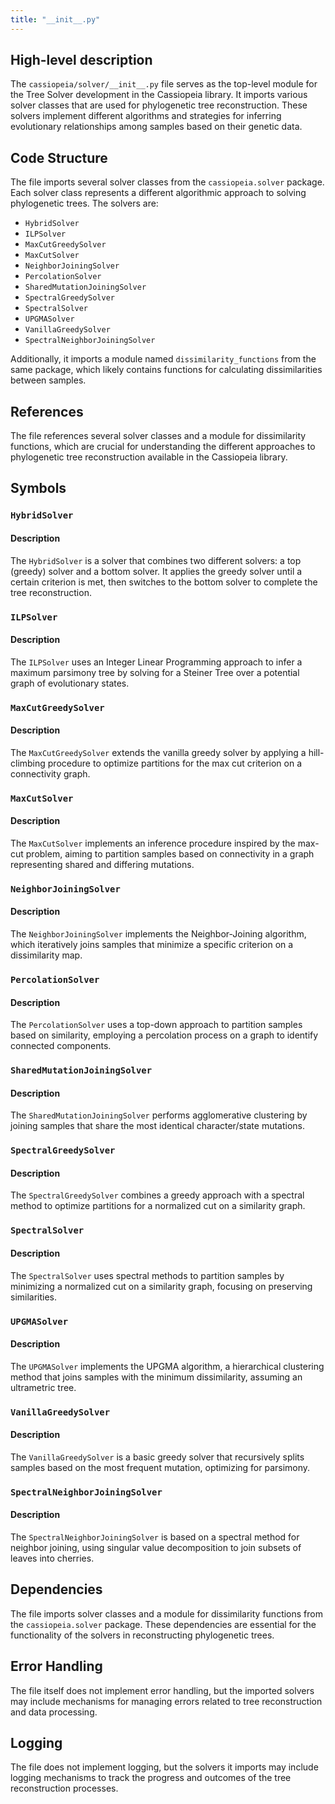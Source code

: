 ```yaml
---
title: "__init__.py"
---
```


## High-level description

The `cassiopeia/solver/__init__.py` file serves as the top-level module for the Tree Solver development in the Cassiopeia library. It imports various solver classes that are used for phylogenetic tree reconstruction. These solvers implement different algorithms and strategies for inferring evolutionary relationships among samples based on their genetic data.

## Code Structure

The file imports several solver classes from the `cassiopeia.solver` package. Each solver class represents a different algorithmic approach to solving phylogenetic trees. The solvers are:

- `HybridSolver`
- `ILPSolver`
- `MaxCutGreedySolver`
- `MaxCutSolver`
- `NeighborJoiningSolver`
- `PercolationSolver`
- `SharedMutationJoiningSolver`
- `SpectralGreedySolver`
- `SpectralSolver`
- `UPGMASolver`
- `VanillaGreedySolver`
- `SpectralNeighborJoiningSolver`

Additionally, it imports a module named `dissimilarity_functions` from the same package, which likely contains functions for calculating dissimilarities between samples.

## References

The file references several solver classes and a module for dissimilarity functions, which are crucial for understanding the different approaches to phylogenetic tree reconstruction available in the Cassiopeia library.

## Symbols

### `HybridSolver`
#### Description
The `HybridSolver` is a solver that combines two different solvers: a top (greedy) solver and a bottom solver. It applies the greedy solver until a certain criterion is met, then switches to the bottom solver to complete the tree reconstruction.

### `ILPSolver`
#### Description
The `ILPSolver` uses an Integer Linear Programming approach to infer a maximum parsimony tree by solving for a Steiner Tree over a potential graph of evolutionary states.

### `MaxCutGreedySolver`
#### Description
The `MaxCutGreedySolver` extends the vanilla greedy solver by applying a hill-climbing procedure to optimize partitions for the max cut criterion on a connectivity graph.

### `MaxCutSolver`
#### Description
The `MaxCutSolver` implements an inference procedure inspired by the max-cut problem, aiming to partition samples based on connectivity in a graph representing shared and differing mutations.

### `NeighborJoiningSolver`
#### Description
The `NeighborJoiningSolver` implements the Neighbor-Joining algorithm, which iteratively joins samples that minimize a specific criterion on a dissimilarity map.

### `PercolationSolver`
#### Description
The `PercolationSolver` uses a top-down approach to partition samples based on similarity, employing a percolation process on a graph to identify connected components.

### `SharedMutationJoiningSolver`
#### Description
The `SharedMutationJoiningSolver` performs agglomerative clustering by joining samples that share the most identical character/state mutations.

### `SpectralGreedySolver`
#### Description
The `SpectralGreedySolver` combines a greedy approach with a spectral method to optimize partitions for a normalized cut on a similarity graph.

### `SpectralSolver`
#### Description
The `SpectralSolver` uses spectral methods to partition samples by minimizing a normalized cut on a similarity graph, focusing on preserving similarities.

### `UPGMASolver`
#### Description
The `UPGMASolver` implements the UPGMA algorithm, a hierarchical clustering method that joins samples with the minimum dissimilarity, assuming an ultrametric tree.

### `VanillaGreedySolver`
#### Description
The `VanillaGreedySolver` is a basic greedy solver that recursively splits samples based on the most frequent mutation, optimizing for parsimony.

### `SpectralNeighborJoiningSolver`
#### Description
The `SpectralNeighborJoiningSolver` is based on a spectral method for neighbor joining, using singular value decomposition to join subsets of leaves into cherries.

## Dependencies

The file imports solver classes and a module for dissimilarity functions from the `cassiopeia.solver` package. These dependencies are essential for the functionality of the solvers in reconstructing phylogenetic trees.

## Error Handling

The file itself does not implement error handling, but the imported solvers may include mechanisms for managing errors related to tree reconstruction and data processing.

## Logging

The file does not implement logging, but the solvers it imports may include logging mechanisms to track the progress and outcomes of the tree reconstruction processes.